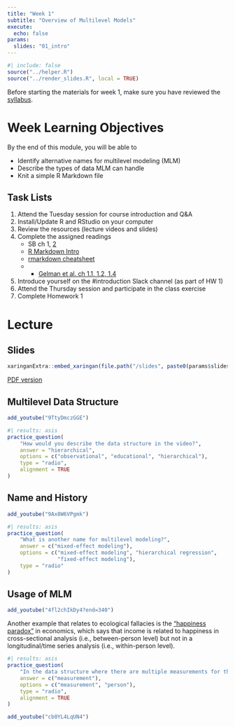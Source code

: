 ```yaml
---
title: "Week 1"
subtitle: "Overview of Multilevel Models"
execute:
  echo: false
params:
  slides: "01_intro"
---
```


```r
#| include: false
source("../helper.R")
source("../render_slides.R", local = TRUE)
```

Before starting the materials for week 1, make sure you have reviewed the [syllabus](/syllabus.qmd).

# Week Learning Objectives

By the end of this module, you will be able to

- Identify alternative names for multilevel modeling (MLM)
- Describe the types of data MLM can handle
- Knit a simple R Markdown file

## Task Lists

1. Attend the Tuesday session for course introduction and Q&A
2. Install/Update R and RStudio on your computer
3. Review the resources (lecture videos and slides)
4. Complete the assigned readings
    * SB ch 1, [2][3]
    * [R Markdown Intro][1]
    * [rmarkdown cheatsheet][2]
    * - [Gelman et al. ch 1.1, 1.2, 1.4][4]
5. Introduce yourself on the #introduction Slack channel (as part of HW 1)
6. Attend the Thursday session and participate in the class exercise
7. Complete Homework 1

[1]: https://rmarkdown.rstudio.com/lesson-1.html
[2]: https://raw.githubusercontent.com/rstudio/cheatsheets/main/rmarkdown.pdf
[3]: https://us.sagepub.com/sites/default/files/upm-assets/44075_book_item_44075.pdf
[4]: https://statmodeling.stat.columbia.edu/wp-content/uploads/2020/07/raos_overview.pdf

# Lecture

## Slides

```r
xaringanExtra::embed_xaringan(file.path("/slides", paste0(params$slides, ".html")))
```

[PDF version](`r file.path("/slides", paste0(params$slides, ".pdf"))`){target="_blank"}

::: {.panel-tabset}

## Multilevel Data Structure

```r
add_youtube("9TtyDmczGGE")
```

```r
#| results: asis
practice_question(
    "How would you describe the data structure in the video?",
    answer = "hierarchical",
    options = c("observational", "educational", "hierarchical"),
    type = "radio",
    alignment = TRUE
)
```

## Name and History

```r
add_youtube("9Ax8W6VPgmk")
```

```r
#| results: asis
practice_question(
    "What is another name for multilevel modeling?",
    answer = c("mixed-effect modeling"),
    options = c("mixed-effect modeling", "hierarchical regression",
                "fixed-effect modeling"),
    type = "radio"
)
```

## Usage of MLM

```r
add_youtube("4fl2chIkDy4?end=340")
```

::: {.callout-tip appearance="simple"}

Another example that relates to ecological fallacies is the ["happiness paradox"](https://www.pnas.org/doi/10.1073/pnas.1015962107) in economics, which says that income is related to happiness in cross-sectional analysis (i.e., between-person level) but not in a longitudinal/time series analysis (i.e., within-person level).

:::

```r
#| results: asis
practice_question(
    "In the data structure where there are multiple measurements for the same person, which level is level 1?",
    answer = c("measurement"),
    options = c("measurement", "person"),
    type = "radio",
    alignment = TRUE
)
```

```r
add_youtube("cb0YL4LqUN4")
```

:::